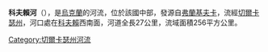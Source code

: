 '''科夫賴河'''（{{lang-uk|Коврай}}），是[[烏克蘭|烏克蘭]]的河流，位於該國中部，發源自[[弗蘭基夫卡_(喬爾諾拜區)|弗蘭基夫卡]]，流經[[切爾卡瑟州|切爾卡瑟州]]，河口處在[[科夫賴_(喬爾諾拜區)|科夫賴]]西南面，河道全長27公里，流域面積256平方公里。

{{DEFAULTSORT:Коврай}}
[[Category:切爾卡瑟州河流|Category:切爾卡瑟州河流]]


{{Ukraine-river-stub}}